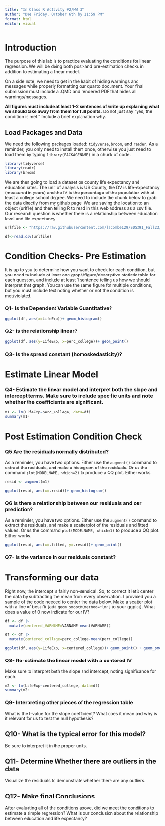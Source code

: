 ```yaml
---
title: "In Class R Activity #2/HW 3"
author: "Due Friday, October 6th by 11:59 PM"
format: html
editor: visual
---
```


# Introduction

The purpose of this lab is to practice evaluating the conditions for linear regression. We will be doing both post-and pre-estimation checks in addition to estimating a linear model.

On a side note, we need to get in the habit of hiding warnings and messages while properly formatting our quarto document. Your final submission must include a .QMD and rendered PDF that hides all warnings/messages.

**All figures must include at least 1-2 sentences of write up explaining what we should take away from them for full points.** Do not just say "yes, the condition is met." Include a brief explanation why.

## Load Packages and Data

We need the following packages loaded: `tidyverse`, `broom`, and `reader`. As a reminder, you only need to install them once, otherwise you just need to load them by typing `library(PACKAGENAME)` in a chunk of code.

```r
library(tidyverse)
library(readr)
library(broom)
```

We are then going to load a dataset on county life expectancy and education rates. The unit of analysis is US County, the DV is life-expectancy (measured in years) and the IV is the percentage of the population with at least a college school degree. We need to include the chunk below to grab the data directly from my github page. We are saving the location to an object (urlfile) and then telling R to read in this web address as a csv file. Our research question is whether there is a relationship between education level and life expectancy.

```r
urlfile <- "https://raw.githubusercontent.com/lacombe129/SDS291_Fall23/main/inclass_r/life_exp.csv"

df<-read.csv(urlfile)
```

# Condition Checks- Pre Estimation

It is up to you to determine how you want to check for each condition, but you need to include at least one graph/figure/descriptive statistic table for each question, and include at least 1 sentence telling us how we should interpret that graph. You can use the same figure for multiple conditions, but you must include text noting whether or not the condition is met/violated.

### Q1- Is the Dependent Variable Quantitative?

```r

ggplot(df, aes(x=LifeExp))+ geom_histogram()
```

### Q2- Is the relationship linear?

```r
ggplot(df, aes(y=LifeExp, x=perc_college))+ geom_point()

```

### Q3- Is the spread constant (homoskedasticity)?

# Estimate Linear Model

### Q4- Estimate the linear model and interpret both the slope and intercept terms. Make sure to include specific units and note whether the coefficients are significant.

```r
m1 <- lm(LifeExp~perc_college, data=df)
summary(m1)
```

# Post Estimation Condition Check

### Q5 Are the residuals normally distributed?

As a reminder, you have two options. Either use the `augment()` command to extract the residuals, and make a histogram of the residuals. Or us the command `plot(MODELNAME, which=2)` to produce a QQ plot. Either works

```r
resid <- augment(m1)

ggplot(resid, aes(x=.resid))+ geom_histogram()
```

### Q6 Is there a relationship between our residuals and our prediction?

As a reminder, you have two options. Either use the `augment()` command to extract the residuals, and make a scatterplot of the residuals and fitted values. Or us the command `plot(MODELNAME, which=1)` to produce a QQ plot. Either works.

```r
ggplot(resid, aes(x=.fitted, y=.resid))+ geom_point()

```

### Q7- Is the variance in our residuals constant?

# Transforming our data

Right now, the intercept is fairly non-sensical. So, to correct it let's center the data by subtracting the mean from every observation. I provided you a sample of the code needed to center the data below. Make a scatter plot with a line of best fit (add `geom_smooth(method="lm")` to your ggplot). What does a value of 0 now indicate for our IV?

```r
df <- df |>
  mutate(centered_VARNAME=VARNAME-mean(VARNAME))
```

```r
df <- df |>
  mutate(centered_college=perc_college-mean(perc_college))
```

```r
ggplot(df, aes(y=LifeExp, x=centered_college))+ geom_point() + geom_smooth()

```

### Q8- Re-estimate the linear model with a centered IV

Make sure to interpret both the slope and intercept, noting significance for each.

```r
m2 <- lm(LifeExp~centered_college, data=df)
summary(m2)
```

### Q9- Interpreting other pieces of the regression table

What is the t-value for the slope coefficient? What does it mean and why is it relevant for us to test the null hypothesis?

## Q10- What is the typical error for this model?

Be sure to interpret it in the proper units.

## Q11- Determine Whether there are outliers in the data

Visualize the residuals to demonstrate whether there are any outliers.

## Q12- Make final Conclusions

After evaluating all of the conditions above, did we meet the conditions to estimate a simple regression? What is our conclusion about the relationship between education and life expectancy?

